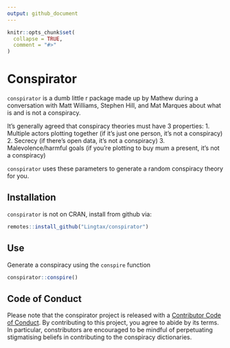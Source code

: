 ```yaml
---
output: github_document
---
```


<!-- README.md is generated from README.Rmd. Please edit that file -->

```r
knitr::opts_chunk$set(
  collapse = TRUE,
  comment = "#>"
)
```

# Conspirator

<!-- badges: start -->
<!-- badges: end -->

`conspirator` is a dumb little r package made up by Mathew during a conversation with Matt Williams, Stephen Hill, and Mat Marques about what is and is not a conspiracy. 

It's generally agreed that conspiracy theories must have 3 properties:
1. Multiple actors plotting together (if it's just one person, it's not a conspiracy)
2. Secrecy (if there's open data, it's not a conspiracy)
3. Malevolence/harmful goals (if you're plotting to buy mum a present, it's not a conspiracy)

`conspirator` uses these parameters to generate a random conspiracy theory for you. 

## Installation

`conspirator` is not on CRAN, install from github via:

```r
remotes::install_github("Lingtax/conspirator")
```

## Use

Generate a conspiracy using the `conspire` function

```r
conspirator::conspire()
```

## Code of Conduct
  
Please note that the conspirator project is released with a [Contributor Code of Conduct](https://contributor-covenant.org/version/2/0/CODE_OF_CONDUCT.html). By contributing to this project, you agree to abide by its terms. In particular, constributors are encouraged to be mindful of perpetuating stigmatising beliefs in contributing to the conspiracy dictionaries.  
